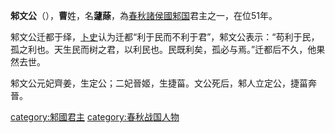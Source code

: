 '''邾文公'''（{{bd|？||前615年||catIdx=C}}），'''曹'''姓，名'''蘧蒢'''，為[[春秋时期|春秋]][[諸侯國|諸侯國]][[邾国|邾国]]君主之一，在位51年。

邾文公迁都于绎，[[卜史|卜史]]认为迁都“利于民而不利于君”，邾文公表示：“苟利于民，孤之利也。天生民而树之君，以利民也。民既利矣，孤必与焉。”迁都后不久，他果然去世。

邾文公元妃齊姜，生定公；二妃晉姬，生捷菑。文公死后，邾人立定公，捷菑奔晉。

{{start box}}
{{s-before|[[邾憲公|邾憲公]]}}
{{s-title|[[春秋时期|春秋]][[邾国|邾国]]君主|前665年－前615年}}
{{s-after|[[邾定公|邾定公]]}}
{{end box}}
{{邾國君主}}
[[category:邾國君主|category:邾國君主]]
[[category:春秋战国人物|category:春秋战国人物]]